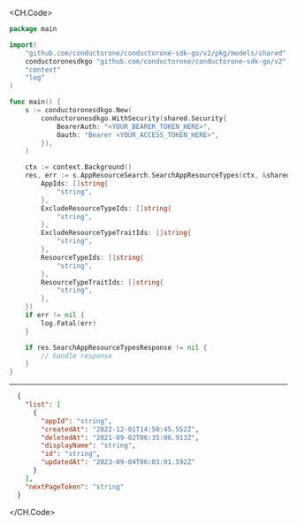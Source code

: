 
<CH.Code>
```go SearchAppResourceTypes.go
package main

import(
	"github.com/conductorone/conductorone-sdk-go/v2/pkg/models/shared"
	conductoronesdkgo "github.com/conductorone/conductorone-sdk-go/v2"
	"context"
	"log"
)

func main() {
    s := conductoronesdkgo.New(
        conductoronesdkgo.WithSecurity(shared.Security{
            BearerAuth: "<YOUR_BEARER_TOKEN_HERE>",
            Oauth: "Bearer <YOUR_ACCESS_TOKEN_HERE>",
        }),
    )

    ctx := context.Background()
    res, err := s.AppResourceSearch.SearchAppResourceTypes(ctx, &shared.SearchAppResourceTypesRequest{
        AppIds: []string{
            "string",
        },
        ExcludeResourceTypeIds: []string{
            "string",
        },
        ExcludeResourceTypeTraitIds: []string{
            "string",
        },
        ResourceTypeIds: []string{
            "string",
        },
        ResourceTypeTraitIds: []string{
            "string",
        },
    })
    if err != nil {
        log.Fatal(err)
    }

    if res.SearchAppResourceTypesResponse != nil {
        // handle response
    }
}
```
---

```json Example Response
  {
    "list": [
      {
        "appId": "string",
        "createdAt": "2022-12-01T14:50:45.552Z",
        "deletedAt": "2021-09-02T06:35:06.913Z",
        "displayName": "string",
        "id": "string",
        "updatedAt": "2023-09-04T06:03:01.592Z"
      }
    ],
    "nextPageToken": "string"
  }
```
</CH.Code>
